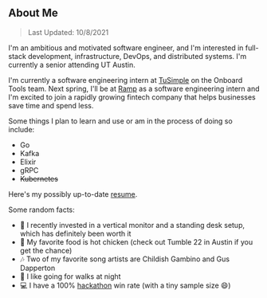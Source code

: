 ## About Me 

> Last Updated: 10/8/2021

I'm an ambitious and motivated software engineer, and I'm interested in full-stack development, infrastructure, DevOps, and distributed systems. 
I'm currently a senior attending UT Austin.

I'm currently a software engineering intern at [TuSimple](https://www.tusimple.com) on the Onboard Tools team. 
Next spring, I'll be at [Ramp](https://www.ramp.com) as a software engineering intern and I'm excited to join a rapidly growing fintech company that helps businesses save time and spend less.

Some things I plan to learn and use or am in the process of doing so include:

- Go
- Kafka
- Elixir
- gRPC
- ~~Kubernetes~~

Here's my possibly up-to-date [resume](https://drive.google.com/file/d/1bgdKNzlHQ2GipiEqfrWfQOYkqNPG35yJ/view?usp=sharing).

Some random facts:

- 💸 I recently invested in a vertical monitor and a standing desk setup, which has definitely been worth it
- 🐔 My favorite food is hot chicken (check out Tumble 22 in Austin if you get the chance)
- 🎶 Two of my favorite song artists are Childish Gambino and Gus Dapperton
- 🌃 I like going for walks at night
- 💻 I have a 100% [hackathon](https://devpost.com/2018kguo) win rate (with a tiny sample size 😄)
